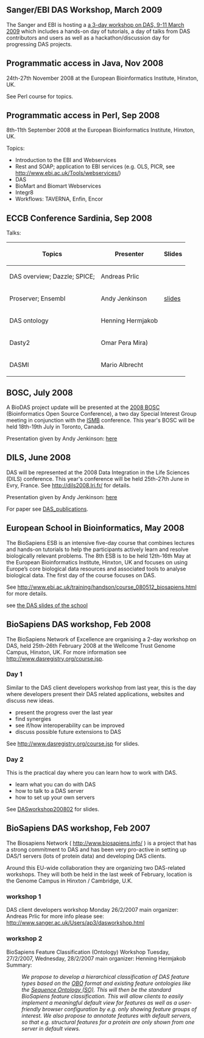 == Sanger/EBI DAS Workshop, March 2009 ==

The Sanger and EBI is hosting a [http://www.dasregistry.org/course.jsp a 3-day workshop on DAS, 9-11 March 2009] which includes a hands-on day of tutorials, a day of talks from DAS contributors and users as well as a hackathon/discussion day for progressing DAS projects.

== Programmatic access in Java, Nov 2008==

24th-27th November 2008 at the European Bioinformatics Institute, Hinxton, UK.

See Perl course for topics.

== Programmatic access in Perl, Sep 2008==

8th-11th September 2008 at the European Bioinformatics Institute, Hinxton, UK.

Topics:
* Introduction to the EBI and Webservices
* Rest and SOAP; application to EBI services (e.g. OLS, PICR, see http://www.ebi.ac.uk/Tools/webservices/)
* DAS
* BioMart and Biomart Webservices
* Integr8
* Workflows: TAVERNA, Enfin, Encor

== ECCB Conference Sardinia, Sep 2008==

Talks:
{| border="border"
! Topics
! Presenter
! Slides
|-
| DAS overview; Dazzle; SPICE;
| Andreas Prlic
| 
|-
| Proserver; Ensembl
| Andy Jenkinson
| [http://www.ebi.ac.uk/~aj/ECCB_2008/ slides]
|-
| DAS ontology
| Henning Hermjakob
| 
|-
| Dasty2
| Omar Pera Mira)
| 
|-
| DASMI
| Mario Albrecht
| 
|}

== BOSC, July 2008==

A BioDAS project update will be presented at the [http://www.open-bio.org/wiki/BOSC_2008 2008 BOSC] (Bioinformatics Open Source Conference), a two day Special Interest Group meeting in conjunction with the [http://www.iscb.org/ismb2008/ ISMB] conference. This year's BOSC will be held 18th-19th July in Toronto, Canada.

Presentation given by Andy Jenkinson: [http://www.ebi.ac.uk/~aj/BOSC_2008/ here]

== DILS, June 2008==

DAS will be represented at the 2008 Data Integration in the Life Sciences (DILS) conference. This year's conference will be held 25th-27th June in Evry, France. See http://dils2008.lri.fr/ for details.

Presentation given by Andy Jenkinson: [http://www.ebi.ac.uk/~aj/DILS_2008/ here]

For paper see [[DAS_publications]].

== European School in Bioinformatics, May 2008==

The BioSapiens ESB is an intensive five-day course that combines lectures and hands-on tutorials to help the participants actively learn and resolve biologically relevant problems. The 8th ESB is to be held 12th-16th May at the European Bioinformatics Institute, Hinxton, UK and focuses on using Europe’s core biological data resources and associated tools to analyse biological data. The first day of the course focuses on DAS.

See http://www.ebi.ac.uk/training/handson/course_080512_biosapiens.html for more details.

see  [[EuropeanSchoolBioinformatics200805| the DAS slides of the school]]

== BioSapiens DAS workshop, Feb 2008==

The BioSapiens Network of Excellence are organising a 2-day workshop on DAS, held 25th-26th February 2008 at the Wellcome Trust Genome Campus, Hinxton, UK. For more information see http://www.dasregistry.org/course.jsp.

===Day 1===

Similar to the DAS client developers workshop from last year, this is the day where developers present their DAS related applications, websites and discuss new ideas.
* present the progress over the last year
* find synergies
* see if/how interoperability can be improved
* discuss possible future extensions to DAS

See http://www.dasregistry.org/course.jsp for slides.

===Day 2===
 
This is the practical day where you can learn how to work with DAS.
* learn what you can do with DAS
* how to talk to a DAS server
* how to set up your own servers

See [[DASworkshop200802]] for slides.

== BioSapiens DAS workshop, Feb 2007==

The Biosapiens Network ( http://www.biosapiens.info/ ) is a project 
that has a strong commitment to DAS
and has been very pro-active in setting up DAS/1 servers (lots of 
protein data) and developing DAS clients.

Around this EU-wide collaboration they are organizing two DAS-related 
workshops. They will both be held in the last week of February, location is the 
Genome Campus in Hinxton / Cambridge, U.K.

===workshop 1===
DAS client developers workshop
Monday 26/2/2007
main organizer: Andreas Prlic
for more info please see:
http://www.sanger.ac.uk/Users/ap3/dasworkshop.html

===workshop 2===
BioSapiens Feature Classification (Ontology) Workshop
Tuesday, 27/2/2007, Wednesday, 28/2/2007
main organizer: Henning Hermjakob
Summary:

:''We propose to develop a hierarchical classification of DAS feature types based on the [http://obo.sourceforge.net/ OBO] format and existing feature ontologies like the [http://www.ebi.ac.uk/ontology-lookup/browse.do?ontName=SO Sequence Ontology (SO)]. This will then be the standard BioSapiens feature classification. This will allow clients to easily implement a meaningful default view for features as well as a user-friendly browser configuration by e.g. only showing feature groups of interest. We also propose to annotate features with default servers, so that e.g. structural features for a protein are only shown from one server in default views.''